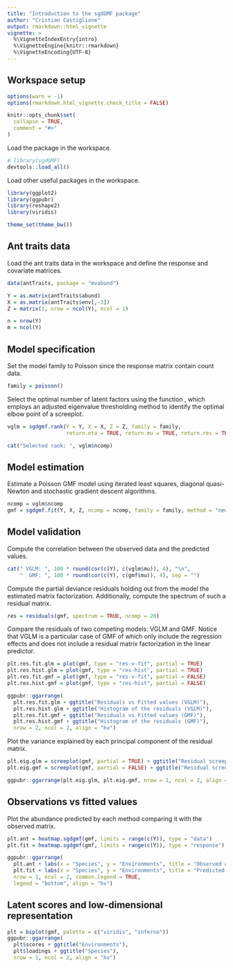 ```yaml
---
title: "Introduction to the sgdGMF package"
author: "Cristian Castiglione"
output: rmarkdown::html_vignette
vignette: >
  %\VignetteIndexEntry{intro}
  %\VignetteEngine{knitr::rmarkdown}
  %\VignetteEncoding{UTF-8}
---
```


## Workspace setup

```r
options(warn = -1)
options(rmarkdown.html_vignette.check_title = FALSE)

knitr::opts_chunk$set(
  collapse = TRUE,
  comment = "#>"
)
```

Load the \code{sgdGMF} package in the workspace.

```r
# library(sgdGMF)
devtools::load_all()
```

Load other useful packages in the workspace.

```r
library(ggplot2)
library(ggpubr)
library(reshape2)
library(viridis)

theme_set(theme_bw())
```

## Ant traits data

Load the ant traits data in the workspace and define the response and covariate matrices.

```r
data(antTraits, package = "mvabund")

Y = as.matrix(antTraits$abund)
X = as.matrix(antTraits$env[,-3])
Z = matrix(1, nrow = ncol(Y), ncol = 1)

n = nrow(Y)
m = ncol(Y)
```

## Model specification

Set the model family to Poisson since the response matrix contain count data.

```r
family = poisson()
```

Select the optimal number of latent factors using the function \code{sgdgmf.rank},
which employs an adjusted eigenvalue thresholding method to identify the optimal
elbow point of a screeplot.

```r
vglm = sgdgmf.rank(Y = Y, X = X, Z = Z, family = family, 
                   return.eta = TRUE, return.mu = TRUE, return.res = TRUE)

cat("Selected rank: ", vglm$ncomp)
```

## Model estimation

Estimate a Poisson GMF model using iterated least squares, diagonal quasi-Newton and
stochastic gradient descent algorithms.

```r
ncomp = vglm$ncomp
gmf = sgdgmf.fit(Y, X, Z, ncomp = ncomp, family = family, method = "newton")
```

## Model validation

Compute the correlation between the observed data and the predicted values.

```r
cat(" VGLM: ", 100 * round(cor(c(Y), c(vglm$mu)), 4), "\n",
    "  GMF: ", 100 * round(cor(c(Y), c(gmf$mu)), 4), sep = "")
```
Compute the partial deviance residuals holding out from the model the estimated 
matrix factorization. Additionally, compute the spectrum of such a residual matrix.

```r
res = residuals(gmf, spectrum = TRUE, ncomp = 20)
```

Compare the residuals of two competing models: VGLM and GMF.
Notice that VGLM is a particular case of GMF of which only include the regression
effects and does not include a residual matrix factorization in the linear predictor.

```r
plt.res.fit.glm = plot(gmf, type = "res-v-fit", partial = TRUE)
plt.res.hist.glm = plot(gmf, type = "res-hist", partial = TRUE)
plt.res.fit.gmf = plot(gmf, type = "res-v-fit", partial = FALSE)
plt.res.hist.gmf = plot(gmf, type = "res-hist", partial = FALSE)

ggpubr::ggarrange(
  plt.res.fit.glm + ggtitle("Residuals vs Fitted values (VGLM)"), 
  plt.res.hist.glm + ggtitle("Histogram of the residuals (VGLM)"), 
  plt.res.fit.gmf + ggtitle("Residuals vs Fitted values (GMF)"), 
  plt.res.hist.gmf + ggtitle("Histogram of the residuals (GMF)"), 
  nrow = 2, ncol = 2, align = "hv")

```

Plot the variance explained by each principal component of the residual matrix.

```r
plt.eig.glm = screeplot(gmf, partial = TRUE) + ggtitle("Residual screeplot (VGLM)")
plt.eig.gmf = screeplot(gmf, partial = FALSE) + ggtitle("Residual screeplot (GMF)")

ggpubr::ggarrange(plt.eig.glm, plt.eig.gmf, nrow = 1, ncol = 2, align = "hv")
```

## Observations vs fitted values

Plot the abundance predicted by each method comparing it with the observed matrix.

```r
plt.ant = heatmap.sgdgmf(gmf, limits = range(c(Y)), type = "data")
plt.fit = heatmap.sgdgmf(gmf, limits = range(c(Y)), type = "response")

ggpubr::ggarrange(
  plt.ant + labs(x = "Species", y = "Environments", title = "Observed abundance"), 
  plt.fit + labs(x = "Species", y = "Environments", title = "Predicted abundance"), 
  nrow = 1, ncol = 2, common.legend = TRUE, 
  legend = "bottom", align = "hv")
```



## Latent scores and low-dimensional representation

```r
plt = biplot(gmf, palette = c("viridis", "inferno"))
ggpubr::ggarrange(
  plt$scores + ggtitle("Environments"), 
  plt$loadings + ggtitle("Species"), 
  nrow = 1, ncol = 2, align = "hv")
```


